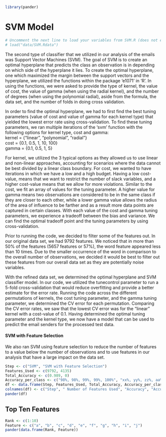 

```{r, include=FALSE}
library(pander)
```

# SVM Model

```{r, include=FALSE}
# Uncomment the next line to load your variables from SVM.R (does not exist until you save.image() your model)
# load("data/SVM.Rdata")
```

The second type of classifier that we utilized in our analysis of the emails was Support Vector Machines (SVM). The goal of SVM is to create an optimal hyperplane that predicts the class an observation is in depending on which side of the hyperplane it lies. To create the optimal hyperplane, one which maximized the margin between the support vectors and the hyperplane, we utilized the functions within the package ‘e1071’ in ‘R’. In using the functions, we were asked to provide the type of kernel, the value of cost, the value of gamma (when using the radial kernel), and the number of degrees (when using the polynomial radial), aside from the formula, the data set, and the number of folds in doing cross validation.  
  
In order to find the optimal hyperplane, we had to first find the best tuning parameters (value of cost and value of gamma for each kernel type) that yielded the lowest error rate using cross-validation. To find these tuning parameters, we ran multiple iterations of the ‘svm’ function with the following options for kernel type, cost and gamma:  
kernel = {“linear”, “polynomial”, “radial”}  
cost = {0.1, 0.5, 1, 10, 100}  
gamma = {0.1, 0.5, 1, 5}  
  
For kernel, we utilized the 3 typical options as they allowed us to use linear and non-linear approaches, accounting for scenarios where the data cannot be best divided by a linear class boundary. For cost, we wanted to have iterations in which we have a low and a high budget. Having a low cost-value, means that we want to restrict the number of slack variables, and a higher cost-value means that we allow for more violations. Similar to the cost, we fit an array of values for the tuning parameter. A higher value for gamma means two observations are considered to be in the same class if they are closer to each other, while a lower gamma value allows the radius of the area of influence to be farther and as a result more data points are captured in certain classes. With each value of the cost and gamma tuning parameters, we experience a tradeoff between the bias and variance. We can find the optimal tradeoff point and the tuning parameters by using cross-validation.  

Prior to running the code, we decided to filter some of the features out. In our original data set, we had 9792 features. We noticed that in more than 50% of the features (5657 features or 57%), the word feature appeared less than 10 times. Due to the smaller occurrence of the word in comparison to the overall number of observations, we decided it would be best to filter out these features from our overall data set as they are potentially noise variables.  

With the refined data set, we determined the optimal hyperplane and SVM classifier model. In our code, we utilized the tunecontrol parameter to run a 5-fold cross-validation that would reduce overfitting and provide a better estimate for the error rate. Running the code across the different permutations of kernels, the cost tuning parameter, and the gamma tuning parameter, we determined the CV error for each permutation. Comparing the CV error rates, we saw that the lowest CV error was for the "linear" kernel with a cost-value of 0.1. Having determined the optimal tuning parameter and the kernel type, we now have a model that can be used to predict the email senders for the processed test data.  

#### SVM with Feature Selection
We also ran SVM using feature selection to reduce the number of features to a value below the number of observations and to use features in our analysis that have a large impact on the data set. 


```{r echo=FALSE}
Step <- c("SVM", "SVM with Feature Selection")
Features_Used <- c(9792, 4135)
Total_Accuracy <- c(0.989, 0)
Accuracy_per_class <- c("98%, 98%, 99%, 99%, 100%", "xx%, yy%, zz%, aa%, bb%")
df <- data.frame(Step, Features_Used, Total_Accuracy, Accuracy_per_class)
colnames(df) <- c("Step", " Number of Features Used", "Accuracy", "Accuracy by Class")
pander(df)
```

## Top Ten Features
```{r echo=FALSE}
Rank <- c(1:10)
Feature <- c("a", "b", "c", "d", "e", "f", "g", "h", "i", "j")
pander(data.frame(Rank, Feature))
```

